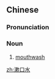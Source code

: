 ==Chinese==
{{zh-forms|type=21}}

===Pronunciation===
{{zh-pron
|m=shùkǒushuǐ
|cat=n
}}

===Noun===
{{zh-noun}}

# [[mouthwash]]

[[zh:漱口水]]